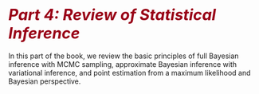 # <i style="font-size: 110%; color:#990017;">Part 4:  Review of Statistical Inference</i> {-}

In this part of the book, we review the basic principles of full
Bayesian inference with MCMC sampling, approximate Bayesian inference
with variational inference, and point estimation from a maximum
likelihood and Bayesian perspective.
